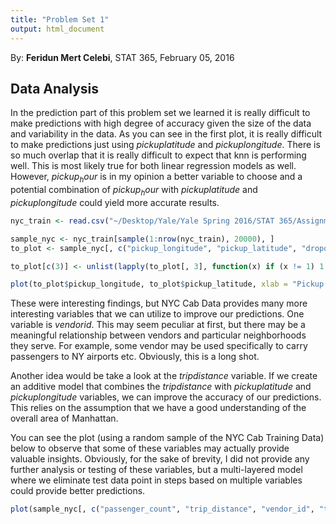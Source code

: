 ```yaml
---
title: "Problem Set 1"
output: html_document
---
```

By: **Feridun Mert Celebi**, STAT 365, February 05, 2016

Data Analysis
----------------------------------

In the prediction part of this problem set we learned it is really difficult to make predictions with high degree of accuracy given the size of the data and variability in the data. As you can see in the first plot, it is really difficult to make predictions just using $pickup latitude$ and $pickup longitude$. There is so much overlap that it is really difficult to expect that knn is performing well. This is most likely true for both linear regression models as well. However, $pickup_hour$ is in my opinion a better variable to choose and a potential combination of $pickup_hour$ with $pickup latitude$ and $pickup longitude$ could yield more accurate results.

```r
nyc_train <- read.csv("~/Desktop/Yale/Yale Spring 2016/STAT 365/Assignments/PS1/nyc_train.csv")

sample_nyc <- nyc_train[sample(1:nrow(nyc_train), 20000), ]
to_plot <- sample_nyc[, c("pickup_longitude", "pickup_latitude", "dropoff_BoroCode")]

to_plot[c(3)] <- unlist(lapply(to_plot[, 3], function(x) if (x != 1) 1 else 0))

plot(to_plot$pickup_longitude, to_plot$pickup_latitude, xlab = "Pickup Longitude", ylab = "Pickup Latitude", col = ifelse(to_plot$dropoff_BoroCode == 1,'red', 'black'), pch = 19)
```

These were interesting findings, but NYC Cab Data provides many more interesting variables that we can utilize to improve our predictions. One variable is $vendor id$. This may seem peculiar at first, but there may be a meaningful relationship between vendors and particular neighborhoods they serve. For example, some vendor may be used specifically to carry passengers to NY airports etc. Obviously, this is a long shot.

Another idea would be take a look at the $trip distance$ variable. If we create an additive model that combines the $trip distance$ with $pickup latitude$ and $pickup longitude$ variables, we can improve the accuracy of our predictions. This relies on the assumption that we have a good understanding of the overall area of Manhattan.

You can see the plot (using a random sample of the NYC Cab Training Data) below to observe that some of these variables may actually provide valuable insights. Obviously, for the sake of brevity, I did not provide any further analysis or testing of these variables, but a multi-layered model where we eliminate test data point in steps based on multiple variables could provide better predictions.

```r
plot(sample_nyc[, c("passenger_count", "trip_distance", "vendor_id", "total_amount", "dropoff_BoroCode")])
```
